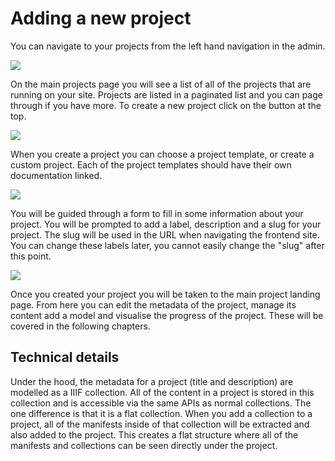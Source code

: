 # Adding a new project

You can navigate to your projects from the left hand navigation in the admin.

![](</assets/Screenshot 2022-03-01 at 10.22.21.png>)

On the main projects page you will see a list of all of the projects that are running on your site. Projects are listed in a paginated list and you can page through if you have more. To create a new project click on the button at the top.

![](</assets/Screenshot 2022-03-01 at 10.23.28.png>)

When you create a project you can choose a project template, or create a custom project. Each of the project templates should have their own documentation linked.

![](</assets/Screenshot 2022-03-01 at 10.24.18.png>)

You will be guided through a form to fill in some information about your project. You will be prompted to add a label, description and a slug for your project. The slug will be used in the URL when navigating the frontend site. You can change these labels later, you cannot easily change the "slug" after this point.

![](</assets/Screenshot 2021-05-06 at 17.22.08.png>)

Once you created your project you will be taken to the main project landing page. From here you can edit the metadata of the project, manage its content add a model and visualise the progress of the project. These will be covered in the following chapters.

## Technical details

Under the hood, the metadata for a project (title and description) are modelled as a IIIF collection. All of the content in a project is stored in this collection and is accessible via the same APIs as normal collections. The one difference is that it is a flat collection. When you add a collection to a project, all of the manifests inside of that collection will be extracted and also added to the project. This creates a flat structure where all of the manifests and collections can be seen directly under the project.
